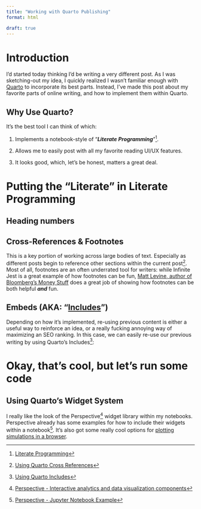 ```yaml
---
title: "Working with Quarto Publishing"
format: html

draft: true
---
```


# Introduction {#sec-introduction}
I'd started today thinking I'd be writing a very different post. As I was sketching-out my idea, I quickly realized I wasn't familiar enough with [Quarto](https://quarto.org) to incorporate its best parts. Instead, I've made this post about my favorite parts of online writing, and how to implement them within Quarto.

## Why Use Quarto?
It's the best tool I can think of which:
    
1. Implements a notebook-style of "***Literate Programming***"[^literate_programming].
    
2. Allows me to easily post with all my favorite reading UI/UX features.  
    
3. It looks good, which, let's be honest, matters a great deal.  


# Putting the "Literate" in Literate Programming

## Heading numbers

## Cross-References & Footnotes
This is a key portion of working across large bodies of text. Especially as different posts begin to reference other sections within the current post[^cross_references]. Most of all, footnotes are an often underrated tool for writers: while Infinite Jest is a great example of how footnotes can be fun, [Matt Levine, author of Bloomberg's Money Stuff](https://www.bloomberg.com/opinion/authors/ARbTQlRLRjE/matthew-s-levine) does a great job of showing how footnotes can be both helpful ***and*** fun.  


## Embeds (AKA: "[Includes](https://quarto.org/docs/authoring/includes.html)")
Depending on how it's implemented, re-using previous content is either a useful way to reinforce an idea, or a really fucking annoying way of maximizing an SEO ranking. In this case, we can easily re-use our previous writing by using Quarto's Includes[^includes]:




# Okay, that's cool, but let's run some code  


## Using Quarto's Widget System
I really like the look of the Perspective[^perspective] widget library within my notebooks. Perspective already has some examples for how to include their widgets within a notebook[^perspective_jupyter]. It's also got some really cool options for [plotting simulations in a browser](https://www.prospective.co/blog/market-simulation).  



[^literate_programming]: [Literate Programming](http://literateprogramming.com/)

[^perspective]: [Perspective - Interactive analytics and data visualization components](https://perspective.finos.org/)

[^perspective_jupyter]: [Perspective - Jupyter Notebook Example](http://beta.mybinder.org/v2/gh/finos/perspective/master?urlpath=lab/tree/examples/jupyter-notebooks)

[^cross_references]: [Using Quarto Cross References](https://quarto.org/docs/authoring/cross-references.html)

[^includes]: [Using Quarto Includes](https://quarto.org/docs/authoring/includes.html)